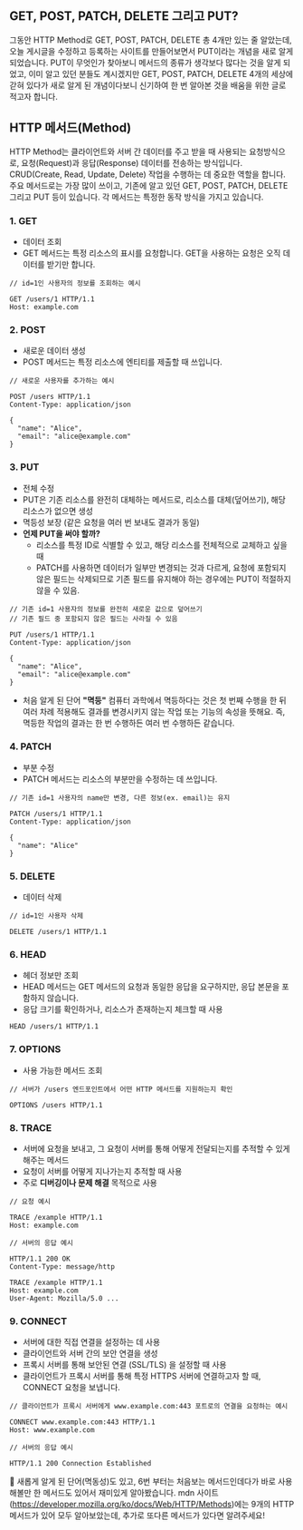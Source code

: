 ## GET, POST, PATCH, DELETE 그리고 PUT?

그동안 HTTP Method로 GET, POST, PATCH, DELETE 총 4개만 있는 줄 알았는데, 오늘 게시글을 수정하고 등록하는 사이트를 만들어보면서 PUT이라는 개념을 새로 알게 되었습니다.
PUT이 무엇인가 찾아보니 메서드의 종류가 생각보다 많다는 것을 알게 되었고, 이미 알고 있던 분들도 계시겠지만 GET, POST, PATCH, DELETE 4개의 세상에 갇혀 있다가 새로 알게 된 개념이다보니 신기하여 한 번 알아본 것을 배움을 위한 글로 적고자 합니다.

## HTTP 메서드(Method)
HTTP Method는 클라이언트와 서버 간 데이터를 주고 받을 때 사용되는 요청방식으로, 요청(Request)과 응답(Response) 데이터를 전송하는 방식입니다. CRUD(Create, Read, Update, Delete) 작업을 수행하는 데 중요한 역할을 합니다. 주요 메서드로는 가장 많이 쓰이고, 기존에 알고 있던 GET, POST, PATCH, DELETE 그리고 PUT 등이 있습니다. 각 메서드는 특정한 동작 방식을 가지고 있습니다.

### 1. GET
- 데이터 조회
- GET 메서드는 특정 리소스의 표시를 요청합니다. GET을 사용하는 요청은 오직 데이터를 받기만 합니다.

```
// id=1인 사용자의 정보를 조회하는 예시

GET /users/1 HTTP/1.1
Host: example.com
```

### 2. POST
- 새로운 데이터 생성
- POST 메서드는 특정 리소스에 엔티티를 제출할 때 쓰입니다. 

```
// 새로운 사용자를 추가하는 예시

POST /users HTTP/1.1
Content-Type: application/json

{
  "name": "Alice",
  "email": "alice@example.com"
}
```

### 3. PUT
- 전체 수정
- PUT은 기존 리소스를 완전히 대체하는 메서드로, 리소스를 대체(덮어쓰기), 해당 리소스가 없으면 생성
- 멱등성 보장 (같은 요청을 여러 번 보내도 결과가 동일)
- **언제 PUT을 써야 할까?**
  - 리소스를 특정 ID로 식별할 수 있고, 해당 리소스를 전체적으로 교체하고 싶을 때
  - PATCH를 사용하면 데이터가 일부만 변경되는 것과 다르게, 요청에 포함되지 않은 필드는 삭제되므로 기존 필드를 유지해야 하는 경우에는 PUT이 적절하지 않을 수 있음.

```
// 기존 id=1 사용자의 정보를 완전히 새로운 값으로 덮어쓰기
// 기존 필드 중 포함되지 않은 필드는 사라질 수 있음

PUT /users/1 HTTP/1.1
Content-Type: application/json

{
  "name": "Alice",
  "email": "alice@example.com"
}
```

+ 처음 알게 된 단어 **"멱등"**
컴퓨터 과학에서 멱등하다는 것은 첫 번째 수행을 한 뒤 여러 차례 적용해도 결과를 변경시키지 않는 작업 또는 기능의 속성을 뜻해요. 즉, 멱등한 작업의 결과는 한 번 수행하든 여러 번 수행하든 같습니다.

### 4. PATCH 
- 부분 수정
- PATCH 메서드는 리소스의 부분만을 수정하는 데 쓰입니다.

```
// 기존 id=1 사용자의 name만 변경, 다른 정보(ex. email)는 유지

PATCH /users/1 HTTP/1.1
Content-Type: application/json

{
  "name": "Alice"
}

```

### 5. DELETE
- 데이터 삭제

```
// id=1인 사용자 삭제

DELETE /users/1 HTTP/1.1
```

### 6. HEAD
- 헤더 정보만 조회
- HEAD 메서드는 GET 메서드의 요청과 동일한 응답을 요구하지만, 응답 본문을 포함하지 않습니다.
- 응답 크기를 확인하거나, 리소스가 존재하는지 체크할 때 사용

```
HEAD /users/1 HTTP/1.1
```

### 7. OPTIONS
- 사용 가능한 메서드 조회

```
// 서버가 /users 엔드포인트에서 어떤 HTTP 메서드를 지원하는지 확인

OPTIONS /users HTTP/1.1
```

### 8. TRACE
- 서버에 요청을 보내고, 그 요청이 서버를 통해 어떻게 전달되는지를 추적할 수 있게 해주는 메서드
- 요청이 서버를 어떻게 지나가는지 추적할 때 사용
- 주로 **디버깅이나 문제 해결** 목적으로 사용

```
// 요청 예시

TRACE /example HTTP/1.1
Host: example.com

```

```
// 서버의 응답 예시

HTTP/1.1 200 OK
Content-Type: message/http

TRACE /example HTTP/1.1
Host: example.com
User-Agent: Mozilla/5.0 ...

```

### 9. CONNECT
- 서버에 대한 직접 연결을 설정하는 데 사용
- 클라이언트와 서버 간의 보안 연결을 생성
- 프록시 서버를 통해 보안된 연결 (SSL/TLS) 을 설정할 때 사용
- 클라이언트가 프록시 서버를 통해 특정 HTTPS 서버에 연결하고자 할 때, CONNECT 요청을 보냅니다.

```
// 클라이언트가 프록시 서버에게 www.example.com:443 포트로의 연결을 요청하는 예시

CONNECT www.example.com:443 HTTP/1.1
Host: www.example.com
```

```
// 서버의 응답 예시

HTTP/1.1 200 Connection Established
```

💬  새롭게 알게 된 단어(멱동성)도 있고, 6번 부터는 처음보는 메서드인데다가 바로 사용해볼만 한 메서드도 있어서 재미있게 알아봤습니다. mdn 사이트(https://developer.mozilla.org/ko/docs/Web/HTTP/Methods)에는 9개의 HTTP 메서드가 있어 모두 알아보았는데, 추가로 또다른 메서드가 있다면 알려주세요!